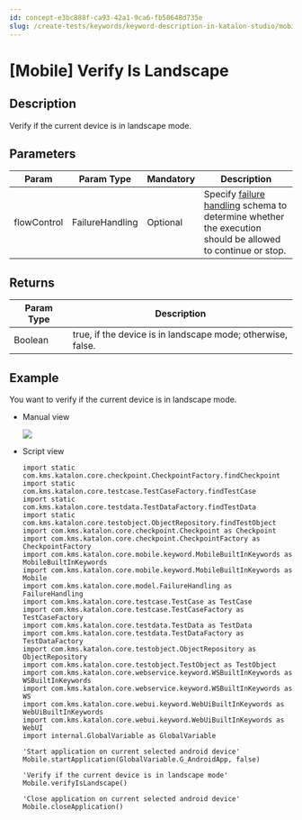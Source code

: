 ```yaml
---
id: concept-e3bc888f-ca93-42a1-9ca6-fb50648d735e
slug: /create-tests/keywords/keyword-description-in-katalon-studio/mobile-keywords/mobile-verify-is-landscape
---
```


# \[Mobile\] Verify Is Landscape

## Description

Verify if the current device is in landscape mode.

## Parameters

<table><tr><th>Param</th><th>Param Type</th><th>Mandatory</th><th>Description</th></tr><tbody><tr><td>flowControl</td><td>FailureHandling</td><td>Optional</td><td>Specify <a href="/maintain/configure-failure-handling-settings-in-katalon-studio" >failure handling</a> schema to determine whether the execution should be allowed to continue or stop.</td></tr></tbody></table>

## Returns

<table><tr><th>Param Type</th><th>Description</th></tr><tbody><tr><td>Boolean</td><td>true, if the device is in landscape mode; otherwise, false.</td></tr></tbody></table>

## Example

You want to verify if the current device is in landscape mode.

-   Manual view

    <img src="https://github.com/katalon-studio/docs-images/raw/master/katalon-studio/docs/mobile-verify-is-landscape/image2017-3-3-153A103A59.png" />

-   Script view

    ```
    import static com.kms.katalon.core.checkpoint.CheckpointFactory.findCheckpoint
    import static com.kms.katalon.core.testcase.TestCaseFactory.findTestCase
    import static com.kms.katalon.core.testdata.TestDataFactory.findTestData
    import static com.kms.katalon.core.testobject.ObjectRepository.findTestObject
    import com.kms.katalon.core.checkpoint.Checkpoint as Checkpoint
    import com.kms.katalon.core.checkpoint.CheckpointFactory as CheckpointFactory
    import com.kms.katalon.core.mobile.keyword.MobileBuiltInKeywords as MobileBuiltInKeywords
    import com.kms.katalon.core.mobile.keyword.MobileBuiltInKeywords as Mobile
    import com.kms.katalon.core.model.FailureHandling as FailureHandling
    import com.kms.katalon.core.testcase.TestCase as TestCase
    import com.kms.katalon.core.testcase.TestCaseFactory as TestCaseFactory
    import com.kms.katalon.core.testdata.TestData as TestData
    import com.kms.katalon.core.testdata.TestDataFactory as TestDataFactory
    import com.kms.katalon.core.testobject.ObjectRepository as ObjectRepository
    import com.kms.katalon.core.testobject.TestObject as TestObject
    import com.kms.katalon.core.webservice.keyword.WSBuiltInKeywords as WSBuiltInKeywords
    import com.kms.katalon.core.webservice.keyword.WSBuiltInKeywords as WS
    import com.kms.katalon.core.webui.keyword.WebUiBuiltInKeywords as WebUiBuiltInKeywords
    import com.kms.katalon.core.webui.keyword.WebUiBuiltInKeywords as WebUI
    import internal.GlobalVariable as GlobalVariable
    
    'Start application on current selected android device'
    Mobile.startApplication(GlobalVariable.G_AndroidApp, false)
    
    'Verify if the current device is in landscape mode'
    Mobile.verifyIsLandscape()
    
    'Close application on current selected android device'
    Mobile.closeApplication()
    
    
    
    ```